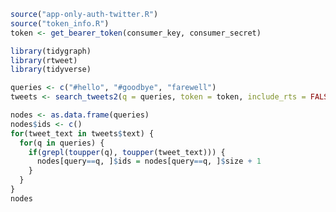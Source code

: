 ```r
source("app-only-auth-twitter.R")
source("token_info.R")
token <- get_bearer_token(consumer_key, consumer_secret)

library(tidygraph)
library(rtweet)
library(tidyverse)

queries <- c("#hello", "#goodbye", "farewell")
tweets <- search_tweets2(q = queries, token = token, include_rts = FALSE, lang = "en")[ ,c("status_id", "text")]
```

```r
nodes <- as.data.frame(queries)
nodes$ids <- c()
for(tweet_text in tweets$text) {
  for(q in queries) {
    if(grepl(toupper(q), toupper(tweet_text))) {
      nodes[query==q, ]$ids = nodes[query==q, ]$size + 1
    }
  }
}
nodes
```